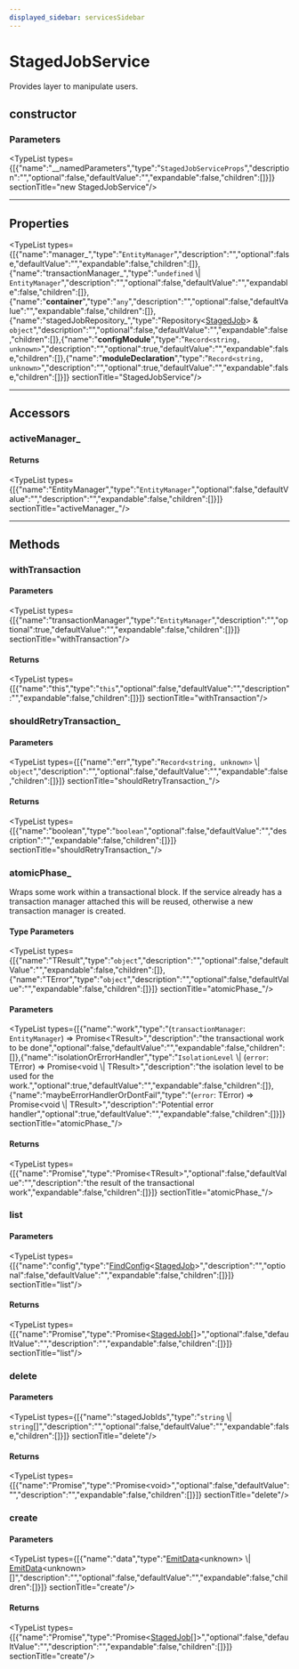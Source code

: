 ```yaml
---
displayed_sidebar: servicesSidebar
---
```



# StagedJobService

Provides layer to manipulate users.

## constructor

### Parameters

<TypeList types={[{"name":"__namedParameters","type":"`StagedJobServiceProps`","description":"","optional":false,"defaultValue":"","expandable":false,"children":[]}]}  sectionTitle="new StagedJobService"/>

___

## Properties

<TypeList types={[{"name":"manager_","type":"`EntityManager`","description":"","optional":false,"defaultValue":"","expandable":false,"children":[]},{"name":"transactionManager_","type":"`undefined` \\| `EntityManager`","description":"","optional":false,"defaultValue":"","expandable":false,"children":[]},{"name":"__container__","type":"`any`","description":"","optional":false,"defaultValue":"","expandable":false,"children":[]},{"name":"stagedJobRepository_","type":"Repository&#60;[StagedJob](../../entities/classes/entities.StagedJob.mdx)&#62; & `object`","description":"","optional":false,"defaultValue":"","expandable":false,"children":[]},{"name":"__configModule__","type":"`Record<string, unknown>`","description":"","optional":true,"defaultValue":"","expandable":false,"children":[]},{"name":"__moduleDeclaration__","type":"`Record<string, unknown>`","description":"","optional":true,"defaultValue":"","expandable":false,"children":[]}]}  sectionTitle="StagedJobService"/>

___

## Accessors

### activeManager\_

#### Returns

<TypeList types={[{"name":"EntityManager","type":"`EntityManager`","optional":false,"defaultValue":"","description":"","expandable":false,"children":[]}]}  sectionTitle="activeManager_"/>

___

## Methods

### withTransaction

#### Parameters

<TypeList types={[{"name":"transactionManager","type":"`EntityManager`","description":"","optional":true,"defaultValue":"","expandable":false,"children":[]}]}  sectionTitle="withTransaction"/>

#### Returns

<TypeList types={[{"name":"this","type":"`this`","optional":false,"defaultValue":"","description":"","expandable":false,"children":[]}]}  sectionTitle="withTransaction"/>

### shouldRetryTransaction\_

#### Parameters

<TypeList types={[{"name":"err","type":"`Record<string, unknown>` \\| `object`","description":"","optional":false,"defaultValue":"","expandable":false,"children":[]}]}  sectionTitle="shouldRetryTransaction_"/>

#### Returns

<TypeList types={[{"name":"boolean","type":"`boolean`","optional":false,"defaultValue":"","description":"","expandable":false,"children":[]}]}  sectionTitle="shouldRetryTransaction_"/>

### atomicPhase\_

Wraps some work within a transactional block. If the service already has
a transaction manager attached this will be reused, otherwise a new
transaction manager is created.

#### Type Parameters

<TypeList types={[{"name":"TResult","type":"`object`","description":"","optional":false,"defaultValue":"","expandable":false,"children":[]},{"name":"TError","type":"`object`","description":"","optional":false,"defaultValue":"","expandable":false,"children":[]}]}  sectionTitle="atomicPhase_"/>

#### Parameters

<TypeList types={[{"name":"work","type":"(`transactionManager`: `EntityManager`) => Promise&#60;TResult&#62;","description":"the transactional work to be done","optional":false,"defaultValue":"","expandable":false,"children":[]},{"name":"isolationOrErrorHandler","type":"`IsolationLevel` \\| (`error`: TError) => Promise&#60;void \\| TResult&#62;","description":"the isolation level to be used for the work.","optional":true,"defaultValue":"","expandable":false,"children":[]},{"name":"maybeErrorHandlerOrDontFail","type":"(`error`: TError) => Promise&#60;void \\| TResult&#62;","description":"Potential error handler","optional":true,"defaultValue":"","expandable":false,"children":[]}]}  sectionTitle="atomicPhase_"/>

#### Returns

<TypeList types={[{"name":"Promise","type":"Promise&#60;TResult&#62;","optional":false,"defaultValue":"","description":"the result of the transactional work","expandable":false,"children":[]}]}  sectionTitle="atomicPhase_"/>

### list

#### Parameters

<TypeList types={[{"name":"config","type":"[FindConfig](../../medusa/interfaces/medusa.FindConfig.mdx)&#60;[StagedJob](../../entities/classes/entities.StagedJob.mdx)&#62;","description":"","optional":false,"defaultValue":"","expandable":false,"children":[]}]}  sectionTitle="list"/>

#### Returns

<TypeList types={[{"name":"Promise","type":"Promise&#60;[StagedJob](../../entities/classes/entities.StagedJob.mdx)[]&#62;","optional":false,"defaultValue":"","description":"","expandable":false,"children":[]}]}  sectionTitle="list"/>

### delete

#### Parameters

<TypeList types={[{"name":"stagedJobIds","type":"`string` \\| `string`[]","description":"","optional":false,"defaultValue":"","expandable":false,"children":[]}]}  sectionTitle="delete"/>

#### Returns

<TypeList types={[{"name":"Promise","type":"Promise&#60;void&#62;","optional":false,"defaultValue":"","description":"","expandable":false,"children":[]}]}  sectionTitle="delete"/>

### create

#### Parameters

<TypeList types={[{"name":"data","type":"[EmitData](../../types/EventBusTypes/types/types.EventBusTypes.EmitData.mdx)&#60;unknown&#62; \\| [EmitData](../../types/EventBusTypes/types/types.EventBusTypes.EmitData.mdx)&#60;unknown&#62;[]","description":"","optional":false,"defaultValue":"","expandable":false,"children":[]}]}  sectionTitle="create"/>

#### Returns

<TypeList types={[{"name":"Promise","type":"Promise&#60;[StagedJob](../../entities/classes/entities.StagedJob.mdx)[]&#62;","optional":false,"defaultValue":"","description":"","expandable":false,"children":[]}]}  sectionTitle="create"/>
